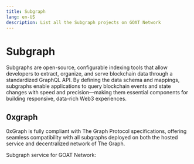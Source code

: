 ```yaml
---
title: Subgraph
lang: en-US
description: List all the Subgraph projects on GOAT Network
---
```



# Subgraph

Subgraphs are open-source, configurable indexing tools that allow developers to extract, organize, and serve blockchain data through a standardized GraphQL API. By defining the data schema and mappings, subgraphs enable applications to query blockchain events and state changes with speed and precision—making them essential components for building responsive, data-rich Web3 experiences.


## 0xgraph
0xGraph is fully compliant with The Graph Protocol specifications, offering seamless compatibility with all subgraphs deployed on both the hosted service and decentralized network of The Graph.

Subgraph service for GOAT Network:

<Cards>
  <Card 
    title="0xgraph" 
    href="https://subgraph.goat.network/"
    description="0xgraph by Ormi"
  />
</Cards>

